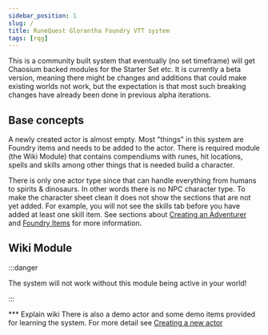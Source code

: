 ```yaml
---
sidebar_position: 1
slug: /
title: RuneQuest Glorantha Foundry VTT system
tags: [rqg]
---
```


<CenterIt>
  <LightInvertSvg src="/img/fire_sky.svg" width="100" />
  <LightInvertSvg src="/img/beast.svg" width="100" />
  <LightInvertSvg src="/img/movement_change.svg" width="100" />
</CenterIt>

This is a community built system that eventually (no set timeframe) will get Chaosium backed modules
for the Starter Set etc. It is currently a beta version, meaning there might be changes and
additions that could make existing worlds not work, but the expectation is that most such breaking
changes have already been done in previous alpha iterations.

## Base concepts

A newly created actor is almost empty. Most "things" in this system are Foundry items and needs to
be added to the actor. There is required module (the Wiki Module) that contains compendiums with
runes, hit locations, spells and skills among other things that is needed build a character.

There is only one actor type since that can handle everything from humans to spirits & dinosaurs. In
other words there is no NPC character type. To make the character sheet clean it does not show the
sections that are not yet added. For example, you will not see the skills tab before you have added
at least one skill item. See sections about [Creating an Adventurer](getting-started/creating-actor)
and [Foundry Items](/rqg-system/items) for more information.

## Wiki Module

:::danger

The system will not work without this module being active in your world!

:::

\*\*\* Explain wiki There is also a demo actor and some demo items provided for learning the system.
For more detail see [Creating a new actor](getting-started/creating-actor)
